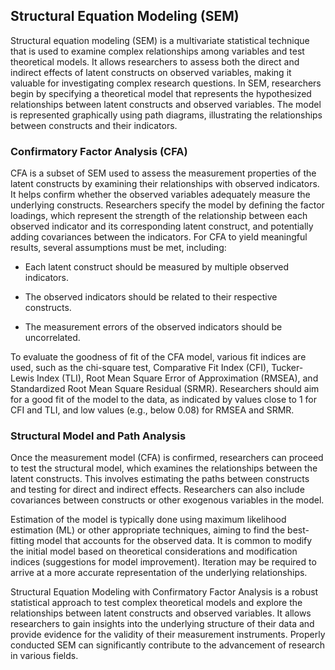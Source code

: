 ## Structural Equation Modeling (SEM) 

Structural equation modeling (SEM) is a multivariate statistical technique that is used to examine complex relationships among variables and test theoretical models. It allows researchers to assess both the direct and indirect effects of latent constructs on observed variables, making it valuable for investigating complex research questions. In SEM, researchers begin by specifying a theoretical model that represents the hypothesized relationships between latent constructs and observed variables. The model is represented graphically using path diagrams, illustrating the relationships between constructs and their indicators.

### Confirmatory Factor Analysis (CFA)

CFA is a subset of SEM used to assess the measurement properties of the latent constructs by examining their relationships with observed indicators. It helps confirm whether the observed variables adequately measure the underlying constructs. Researchers specify the model by defining the factor loadings, which represent the strength of the relationship between each observed indicator and its corresponding latent construct, and potentially adding covariances between the indicators. For CFA to yield meaningful results, several assumptions must be met, including:

* Each latent construct should be measured by multiple observed indicators.

* The observed indicators should be related to their respective constructs.

* The measurement errors of the observed indicators should be uncorrelated.

To evaluate the goodness of fit of the CFA model, various fit indices are used, such as the chi-square test, Comparative Fit Index (CFI), Tucker-Lewis Index (TLI), Root Mean Square Error of Approximation (RMSEA), and Standardized Root Mean Square Residual (SRMR). Researchers should aim for a good fit of the model to the data, as indicated by values close to 1 for CFI and TLI, and low values (e.g., below 0.08) for RMSEA and SRMR.

### Structural Model and Path Analysis

Once the measurement model (CFA) is confirmed, researchers can proceed to test the structural model, which examines the relationships between the latent constructs. This involves estimating the paths between constructs and testing for direct and indirect effects. Researchers can also include covariances between constructs or other exogenous variables in the model.


Estimation of the model is typically done using maximum likelihood estimation (ML) or other appropriate techniques, aiming to find the best-fitting model that accounts for the observed data. It is common to modify the initial model based on theoretical considerations and modification indices (suggestions for model improvement). Iteration may be required to arrive at a more accurate representation of the underlying relationships.


Structural Equation Modeling with Confirmatory Factor Analysis is a robust statistical approach to test complex theoretical models and explore the relationships between latent constructs and observed variables. It allows researchers to gain insights into the underlying structure of their data and provide evidence for the validity of their measurement instruments. Properly conducted SEM can significantly contribute to the advancement of research in various fields.
